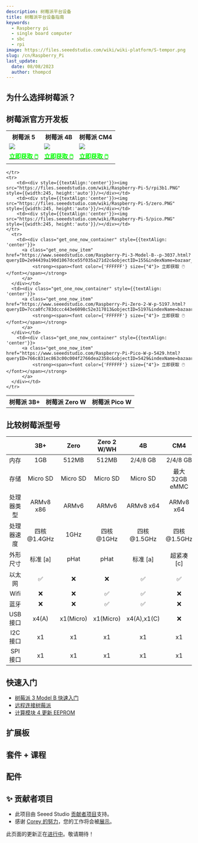 ```yaml
---
description: 树莓派平台设备
title: 树莓派平台设备指南
keywords:
  - Raspberry pi
  - single board computer
  - sbc
  - rpi
image: https://files.seeedstudio.com/wiki/wiki-platform/S-tempor.png
slug: /cn/Raspberry_Pi
last_update:
  date: 08/08/2023
  author: thompcd
---
```



<HeroSection lang="cn" />

## 为什么选择树莓派？
<FamilyValueSection lang="cn" />

## 树莓派官方开发板

<div class="table-center">
  <table align="center">
    <tr>
        <th>树莓派 5</th>
        <th>树莓派 4B</th>
        <th>树莓派 CM4 </th>
    </tr>
    <tr>
        <td><div style={{textAlign:'center'}}><img src="https://files.seeedstudio.com/wiki/Raspberry-Pi-5/PI_5_HERO.png" style={{width:245, height:'auto'}}/></div></td>
        <td><div style={{textAlign:'center'}}><img src="https://files.seeedstudio.com/wiki/Raspberry-Pi-5/Rpi4.PNG" style={{width:245, height:'auto'}}/></div></td>
        <td><div style={{textAlign:'center'}}><img src="https://files.seeedstudio.com/wiki/Raspberry-Pi-5/rpicm4.PNG" style={{width:245, height:'auto'}}/></div></td>
    </tr>
      <tr>
        <td><div class="get_one_now_container" style={{textAlign: 'center'}}>
          <a class="get_one_now_item" href="https://www.seeedstudio.com/Raspberry-Pi-5-8GB-p-5810.html?queryID=4c4d10c552d06c2fff559be44393d2c2&objectID=5810&indexName=bazaar_retailer_products">
              <strong><span><font color={'FFFFFF'} size={"4"}> 立即获取 🖱️</font></span></strong>
          </a>
      </div></td>
        <td><div class="get_one_now_container" style={{textAlign: 'center'}}>
          <a class="get_one_now_item" href="https://www.seeedstudio.com/Raspberry-Pi-4-Computer-Model-B-8GB-p-4595.html?queryID=83ec53ef0888ac5e7b624cbab04bda83&objectID=4595&indexName=bazaar_retailer_products">
              <strong><span><font color={'FFFFFF'} size={"4"}> 立即获取 🖱️</font></span></strong>
          </a>
      </div></td>
      <td><div class="get_one_now_container" style={{textAlign: 'center'}}>
          <a class="get_one_now_item" href="https://www.seeedstudio.com/Raspberry-Pi-Compute-Module-CM4108032-p-5220.html">
              <strong><span><font color={'FFFFFF'} size={"4"}> 立即获取 🖱️</font></span></strong>
          </a>
      </div></td>
    </tr>
  </table>
</div>

<div class="table-center">
  <table align="center">
    <tr>
        <th>树莓派 3B+</th>
        <th>树莓派 Zero W</th>
        <th>树莓派 Pico W</th>
        
    </tr>
    <tr>
        <td><div style={{textAlign:'center'}}><img src="https://files.seeedstudio.com/wiki/Raspberry-Pi-5/rpi3b1.PNG" style={{width:245, height:'auto'}}/></div></td>
        <td><div style={{textAlign:'center'}}><img src="https://files.seeedstudio.com/wiki/Raspberry-Pi-5/zero.PNG" style={{width:245, height:'auto'}}/></div></td>
        <td><div style={{textAlign:'center'}}><img src="https://files.seeedstudio.com/wiki/Raspberry-Pi-5/pico.PNG" style={{width:245, height:'auto'}}/></div></td>
    </tr>
      <tr>
        <td><div class="get_one_now_container" style={{textAlign: 'center'}}>
          <a class="get_one_now_item" href="https://www.seeedstudio.com/Raspberry-Pi-3-Model-B--p-3037.html?queryID=2e94439a190d1067dce55f035a271d2c&objectID=155&indexName=bazaar_retailer_products">
              <strong><span><font color={'FFFFFF'} size={"4"}> 立即获取 🖱️</font></span></strong>
          </a>
      </div></td>
      <td><div class="get_one_now_container" style={{textAlign: 'center'}}>
          <a class="get_one_now_item" href="https://www.seeedstudio.com/Raspberry-Pi-Zero-2-W-p-5197.html?queryID=7cca0fc783dccc443e6098c52e317013&objectID=5197&indexName=bazaar_retailer_products">
              <strong><span><font color={'FFFFFF'} size={"4"}> 立即获取 🖱️</font></span></strong>
          </a>
      </div></td>
        <td><div class="get_one_now_container" style={{textAlign: 'center'}}>
          <a class="get_one_now_item" href="https://www.seeedstudio.com/Raspberry-Pi-Pico-W-p-5429.html?queryID=766c831ec863c00c004f2766dea2358c&objectID=5429&indexName=bazaar_retailer_products">
              <strong><span><font color={'FFFFFF'} size={"4"}> 立即获取 🖱️</font></span></strong>
          </a>
      </div></td>
    </tr>
  </table>
</div>


## 比较树莓派型号
|               | 3B+           |   Zero      |   Zero 2 W/WH     |   4B          |   CM4     | Pico | Pico WH |   5          |
|   :---:       | :---:         |   :---:     |   :---:         |   :---:       |   :---:   | :---: | :---: |:---: |
|   内存         |1GB          |512MB          |512MB          |2/4/8 GB       |2/4/8 GB   | 264 KB |264 KB |4/8 GB |
|   存储     |Micro SD          |Micro SD          |Micro SD          |Micro SD      |最大 32GB eMMC   | 2 MB |2 MB |Micro SD |
|   处理器类型     |ARMv8 x86       |ARMv6         |ARMv6        |ARMv8 x64     |ARMv8 x64 |ARM M0+ |ARM M0+ |ARMv8 x64  |
| 处理器速度 | 四核 @1.4GHz  |1GHz |四核 @1GHz |四核 @1.5GHz|四核 @1.5GHz|双核 @133MHz|双核 @133MHz|四核 @2.4Hz|
| 外形尺寸   | 标准 [a]    |pHat |pHat |标准 [a] | 超紧凑 [c] |直插式系统模块 |直插式系统模块 |标准 [a]|
|以太网   |✅|❌|❌|✅|✅|❌|❌|✅|
|Wifi       |❌|❌|✅|✅|❌|❌|✅|✅|
|蓝牙  |❌|❌|✅|✅|❌|❌|✅|✅|
|USB接口|x4(A)|x1(Micro)|x1(Micro)|x4(A),x1(C)|❌|x1(Micro)|x1(Micro)|x4(A),x1(C)|
|I2C接口|x1|x1|x1|x1|x1|x1|x2|x1|
|SPI接口|x1|x1|x1|x1|x1|x1|x2|x1|

## 快速入门

- [树莓派 3 Model B 快速入门](https://wiki.seeedstudio.com/cn/Getting_Started_with_Arduino/)
- [远程连接树莓派](https://wiki.seeedstudio.com/cn/remote_connect/)
- [计算模块 4 更新 EEPROM](https://wiki.seeedstudio.com/cn/Raspberry_pi_CM4_update_eeprom/)

## 扩展板
<HatSection lang="cn" />

## 套件 + 课程
<KitSection lang="cn" />

## 配件
<AccessorySection lang="cn" />

## ✨ 贡献者项目

- 此项目由 Seeed Studio [贡献者项目](https://github.com/orgs/Seeed-Studio/projects/6/views/1?pane=issue&itemId=30957479)支持。
- 感谢 [Corey 的努力](https://github.com/orgs/Seeed-Studio/projects/6/views/1?pane=issue&itemId=33963820)，您的工作将会被[展示](https://wiki.seeedstudio.com/cn/Honorary-Contributors/)。

此页面的更新正在<a href="https://github.com/orgs/Seeed-Studio/projects/6?pane=issue&itemId=30495963">进行中</a>。敬请期待！